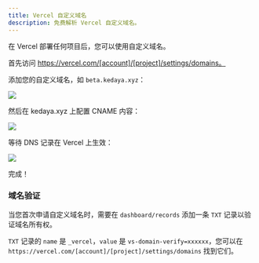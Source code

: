 ---
title: Vercel 自定义域名
description: 免费解析 Vercel 自定义域名。
---

在 Vercel 部署任何项目后，您可以使用自定义域名。

首先访问 https://vercel.com/[account]/[project]/settings/domains。

添加您的自定义域名，如 `beta.kedaya.xyz`：

![](/_static/examples/vercel_01.png)

然后在 kedaya.xyz 上配置 CNAME 内容：

![](/_static/examples/vercel_02.png)

等待 DNS 记录在 Vercel 上生效：

![](/_static/examples/vercel_03.png)

完成！

### 域名验证

当您首次申请自定义域名时，需要在 `dashboard/records` 添加一条 `TXT` 记录以验证域名所有权。

`TXT` 记录的 `name` 是 `_vercel`，`value` 是 `vs-domain-verify=xxxxxx`，您可以在 `https://vercel.com/[account]/[project]/settings/domains` 找到它们。


